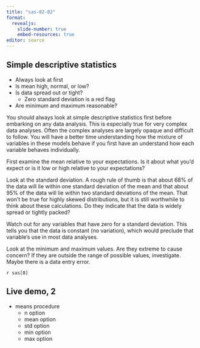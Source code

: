 ```yaml
---
title: "sas-02-02"
format: 
  revealjs:
    slide-number: true
    embed-resources: true
editor: source
---
```


## Simple descriptive statistics

-   Always look at first
-   Is mean high, normal, or low?
-   Is data spread out or tight?
    -   Zero standard deviation is a red flag
-   Are minimum and maximum reasonable?

::: notes

You should always look at simple descriptive statistics first before embarking on any data analysis. This is especially true for very complex data analyses. Often the complex analyses are largely opaque and difficult to follow. You will have a better time understanding how the mixture of variables in these models behave if you first have an understand how each variable behaves individually.

First examine the mean relative to your expectations. Is it about what you'd expect or is it low or high relative to your expectations?

Look at the standard deviation. A rough rule of thumb is that about 68% of the data will lie within one standard deviation of the mean and that about 95% of the data will lie within two standard deviations of the mean. That won't be true for highly skewed distributions, but it is still worthwhile to think about these calculations. Do they indicate that the data is widely spread or tightly packed?

Watch out for any variables that have zero for a standard deviation. This tells you that the data is constant (no variation), which would preclude that variable's use in most data analyses.

Look at the minimum and maximum values. Are they extreme to cause concern? If they are outside the range of possible values, investigate. Maybe there is a data entry error.

:::

`r sas[8]`

## Live demo, 2

-   means procedure
    -   n option
    -   mean option
    -   std option
    -   min option
    -   max option